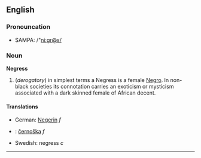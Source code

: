 ==English==
===Pronouncation===
*SAMPA: /"ni:gr@s/
===Noun===
'''Negress'''

# (''derogatory'') in simplest terms a Negress is a female [[Negro]]. In non-black societies its connotation carries an exoticism or mysticism associated with a dark skinned female of African decent.

====Translations====
*German: [[Negerin]] ''f''
*{{sk}}: [[černoška#Slovak|černoška]] ''f''
*Swedish: negress ''c''

----